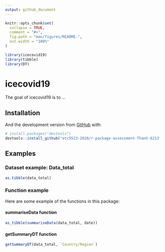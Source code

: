 ```yaml
---
output: github_document
---
```


<!-- README.md is generated from README.Rmd. Please edit that file -->

```r
knitr::opts_chunk$set(
  collapse = TRUE,
  comment = "#>",
  fig.path = "man/figures/README-",
  out.width = "100%"
)
```

```r
library(icecovid19)
library(tibble)
library(DT)
```

# icecovid19

<!-- badges: start -->
<!-- badges: end -->

The goal of icecovid19 is to ...

## Installation


And the development version from [GitHub](https://github.com/) with:

``` r
# install.packages("devtools")
devtools::install_github("etc5523-2020/r-package-assessment-Thanh-8213")
```
## Examples

### Dataset example: Data_total
```r
as.tibble(data_total)
```

### Function example
Here are some example of the functions in this package:

#### summariseData function
```r
as_tibble(summariseData(data_total, date))
```

#### getSummaryDT function


```r
getSummaryDT(data_total, `Country/Region`)
```

